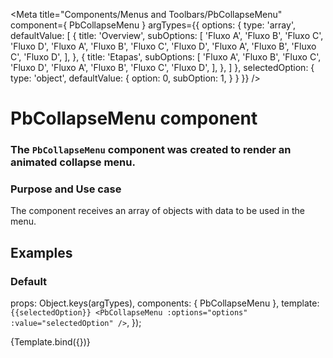 
<Meta
  title="Components/Menus and Toolbars/PbCollapseMenu"
  component={ PbCollapseMenu }
  argTypes={{
    options: {
      type: 'array',
      defaultValue: [
        {
          title: 'Overview',
          subOptions: [
            'Fluxo A', 'Fluxo B', 'Fluxo C', 'Fluxo D', 'Fluxo A', 'Fluxo B', 'Fluxo C', 'Fluxo D', 'Fluxo A', 'Fluxo B', 'Fluxo C', 'Fluxo D',
          ],
        },
        {
          title: 'Etapas',
          subOptions: [
            'Fluxo A', 'Fluxo B', 'Fluxo C', 'Fluxo D', 'Fluxo A', 'Fluxo B', 'Fluxo C', 'Fluxo D',
          ],
        },
      ]
    },
    selectedOption: {
      type: 'object',
      defaultValue: {
        option: 0,
        subOption: 1,
      }
    }
  }}
/>

# **PbCollapseMenu component**
### The `PbCollapseMenu` component was created to render an animated collapse menu.

### Purpose and Use case

The component receives an array of objects with data to be used in the menu.

## Examples

### Default

  props: Object.keys(argTypes),
  components: { PbCollapseMenu },
  template: `
  {{selectedOption}}
  <PbCollapseMenu
    :options="options"
    :value="selectedOption"
  />
  `,
});

<Canvas>
  <Story name="Default" height="auto">
    {Template.bind({})}
  </Story>
</Canvas>
